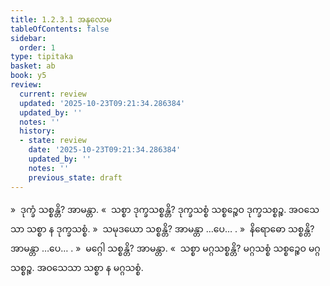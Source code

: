 ```yaml
---
title: 1.2.3.1 အနုလောမ
tableOfContents: false
sidebar:
  order: 1
type: tipitaka
basket: ab
book: y5
review:
  current: review
  updated: '2025-10-23T09:21:34.286384'
  updated_by: ''
  notes: ''
  history:
  - state: review
    date: '2025-10-23T09:21:34.286384'
    updated_by: ''
    notes: ''
    previous_state: draft
---
```



<ReviewStatus review={frontmatter.review} showDetails={true} />

<HypothesisAnnotation frontmatter={frontmatter} />

<DynamicBreadcrumb />

<Division number="20" book="y5" e="ch" v="33" p="210">

<Paragraph number="174" book="y5">
»  ဒုက္ခံ သစ္စန္တိ? အာမန္တာ.
</Paragraph>

<Paragraph number="175" book="y5">
«  သစ္စာ ဒုက္ခသစ္စန္တိ?
</Paragraph>

<Paragraph number="176" book="y5">
ဒုက္ခသစ္စံ သစ္စဉ္စေဝ ဒုက္ခသစ္စဉ္စ. အဝသေသာ သစ္စာ န ဒုက္ခသစ္စံ.
</Paragraph>

<Paragraph number="177" book="y5">
»  သမုဒယော သစ္စန္တိ? အာမန္တာ …ပေ… .
</Paragraph>

<Paragraph number="178" book="y5">
»  နိရောဓော သစ္စန္တိ? အာမန္တာ …ပေ… .
</Paragraph>

<Paragraph number="179" book="y5">
»  မဂ္ဂေါ သစ္စန္တိ? အာမန္တာ.
</Paragraph>

<Paragraph number="180" book="y5">
«  သစ္စာ မဂ္ဂသစ္စန္တိ?
</Paragraph>

<Paragraph number="181" book="y5">
မဂ္ဂသစ္စံ သစ္စဉ္စေဝ မဂ္ဂသစ္စဉ္စ. အဝသေသာ သစ္စာ န မဂ္ဂသစ္စံ.
</Paragraph>
</Division>
